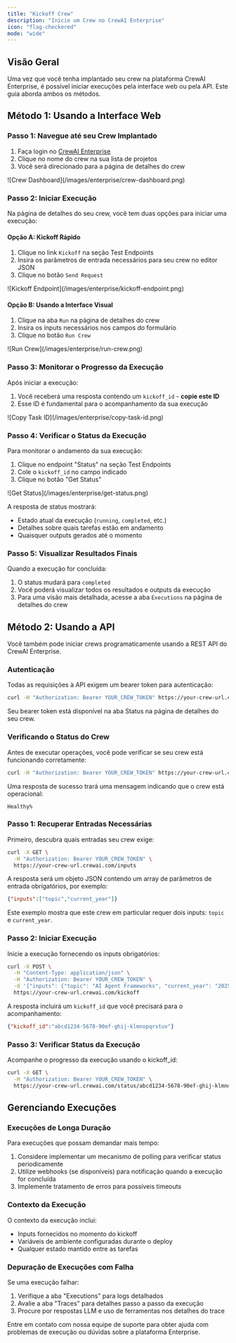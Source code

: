 ```yaml
---
title: "Kickoff Crew"
description: "Inicie um Crew no CrewAI Enterprise"
icon: "flag-checkered"
mode: "wide"
---
```


## Visão Geral

Uma vez que você tenha implantado seu crew na plataforma CrewAI Enterprise, é possível iniciar execuções pela interface web ou pela API. Este guia aborda ambos os métodos.

## Método 1: Usando a Interface Web

### Passo 1: Navegue até seu Crew Implantado

1. Faça login no [CrewAI Enterprise](https://app.crewai.com)
2. Clique no nome do crew na sua lista de projetos
3. Você será direcionado para a página de detalhes do crew

<Frame>
  ![Crew Dashboard](/images/enterprise/crew-dashboard.png)
</Frame>

### Passo 2: Iniciar Execução

Na página de detalhes do seu crew, você tem duas opções para iniciar uma execução:

#### Opção A: Kickoff Rápido

1. Clique no link `Kickoff` na seção Test Endpoints
2. Insira os parâmetros de entrada necessários para seu crew no editor JSON
3. Clique no botão `Send Request`

<Frame>
  ![Kickoff Endpoint](/images/enterprise/kickoff-endpoint.png)
</Frame>

#### Opção B: Usando a Interface Visual

1. Clique na aba `Run` na página de detalhes do crew
2. Insira os inputs necessários nos campos do formulário
3. Clique no botão `Run Crew`

<Frame>
  ![Run Crew](/images/enterprise/run-crew.png)
</Frame>

### Passo 3: Monitorar o Progresso da Execução

Após iniciar a execução:

1. Você receberá uma resposta contendo um `kickoff_id` - **copie este ID**
2. Esse ID é fundamental para o acompanhamento da sua execução

<Frame>
  ![Copy Task ID](/images/enterprise/copy-task-id.png)
</Frame>

### Passo 4: Verificar o Status da Execução

Para monitorar o andamento da sua execução:

1. Clique no endpoint "Status" na seção Test Endpoints
2. Cole o `kickoff_id` no campo indicado
3. Clique no botão "Get Status"

<Frame>
  ![Get Status](/images/enterprise/get-status.png)
</Frame>

A resposta de status mostrará:
- Estado atual da execução (`running`, `completed`, etc.)
- Detalhes sobre quais tarefas estão em andamento
- Quaisquer outputs gerados até o momento

### Passo 5: Visualizar Resultados Finais

Quando a execução for concluída:

1. O status mudará para `completed`
2. Você poderá visualizar todos os resultados e outputs da execução
3. Para uma visão mais detalhada, acesse a aba `Executions` na página de detalhes do crew

## Método 2: Usando a API

Você também pode iniciar crews programaticamente usando a REST API do CrewAI Enterprise.

### Autenticação

Todas as requisições à API exigem um bearer token para autenticação:

```bash
curl -H "Authorization: Bearer YOUR_CREW_TOKEN" https://your-crew-url.crewai.com
```

Seu bearer token está disponível na aba Status na página de detalhes do seu crew.

### Verificando o Status do Crew

Antes de executar operações, você pode verificar se seu crew está funcionando corretamente:

```bash
curl -H "Authorization: Bearer YOUR_CREW_TOKEN" https://your-crew-url.crewai.com
```

Uma resposta de sucesso trará uma mensagem indicando que o crew está operacional:

```
Healthy%
```

### Passo 1: Recuperar Entradas Necessárias

Primeiro, descubra quais entradas seu crew exige:

```bash
curl -X GET \
  -H "Authorization: Bearer YOUR_CREW_TOKEN" \
  https://your-crew-url.crewai.com/inputs
```

A resposta será um objeto JSON contendo um array de parâmetros de entrada obrigatórios, por exemplo:

```json
{"inputs":["topic","current_year"]}
```

Este exemplo mostra que este crew em particular requer dois inputs: `topic` e `current_year`.

### Passo 2: Iniciar Execução

Inicie a execução fornecendo os inputs obrigatórios:

```bash
curl -X POST \
  -H "Content-Type: application/json" \
  -H "Authorization: Bearer YOUR_CREW_TOKEN" \
  -d '{"inputs": {"topic": "AI Agent Frameworks", "current_year": "2025"}}' \
  https://your-crew-url.crewai.com/kickoff
```

A resposta incluirá um `kickoff_id` que você precisará para o acompanhamento:

```json
{"kickoff_id":"abcd1234-5678-90ef-ghij-klmnopqrstuv"}
```

### Passo 3: Verificar Status da Execução

Acompanhe o progresso da execução usando o kickoff_id:

```bash
curl -X GET \
  -H "Authorization: Bearer YOUR_CREW_TOKEN" \
  https://your-crew-url.crewai.com/status/abcd1234-5678-90ef-ghij-klmnopqrstuv
```

## Gerenciando Execuções

### Execuções de Longa Duração

Para execuções que possam demandar mais tempo:

1. Considere implementar um mecanismo de polling para verificar status periodicamente
2. Utilize webhooks (se disponíveis) para notificação quando a execução for concluída
3. Implemente tratamento de erros para possíveis timeouts

### Contexto da Execução

O contexto da execução inclui:

- Inputs fornecidos no momento do kickoff
- Variáveis de ambiente configuradas durante o deploy
- Qualquer estado mantido entre as tarefas

### Depuração de Execuções com Falha

Se uma execução falhar:

1. Verifique a aba "Executions" para logs detalhados
2. Avalie a aba "Traces" para detalhes passo a passo da execução
3. Procure por respostas LLM e uso de ferramentas nos detalhes do trace

<Card title="Precisa de Ajuda?" icon="headset" href="mailto:support@crewai.com">
  Entre em contato com nossa equipe de suporte para obter ajuda com problemas de execução ou dúvidas sobre a plataforma Enterprise.
</Card>